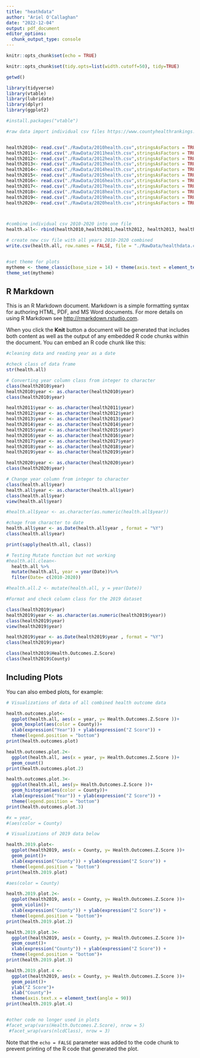 ```yaml
---
title: "heathdata"
author: "Ariel O'Callaghan"
date: "2022-12-04"
output: pdf_document
editor_options: 
  chunk_output_type: console
---
```


```r
knitr::opts_chunk$set(echo = TRUE)

knitr::opts_chunk$set(tidy.opts=list(width.cutoff=50), tidy=TRUE)

getwd()

library(tidyverse)
library(vtable)
library(lubridate)
library(dplyr)
library(ggplot2)

#install.packages("vtable")

#raw data import individual csv files https://www.countyhealthrankings.org/


health2010<- read.csv("./RawData/2010health.csv",stringsAsFactors = TRUE)
health2011<- read.csv("./RawData/2011health.csv",stringsAsFactors = TRUE)
health2012<- read.csv("./RawData/2012health.csv",stringsAsFactors = TRUE)
health2013<- read.csv("./RawData/2013health.csv",stringsAsFactors = TRUE)
health2014<- read.csv("./RawData/2014health.csv",stringsAsFactors = TRUE)
health2015<- read.csv("./RawData/2015health.csv",stringsAsFactors = TRUE)
health2016<- read.csv("./RawData/2016health.csv",stringsAsFactors = TRUE)
health2017<- read.csv("./RawData/2017health.csv",stringsAsFactors = TRUE)
health2018<- read.csv("./RawData/2018health.csv",stringsAsFactors = TRUE)
health2019<- read.csv("./RawData/2019health.csv",stringsAsFactors = TRUE)
health2020<- read.csv("./RawData/2020health.csv",stringsAsFactors = TRUE)



#combine individual csv 2010-2020 into one file
health.all<- rbind(health2010,health2011,health2012, health2013, health2014, health2015, health2016, health2017, health2018, health2019, health2020)

# create new csv file with all years 2010-2020 combined
write.csv(health.all, row.names = FALSE, file = "./RawData/healthdata.combine.csv") 


#set theme for plots
mytheme <- theme_classic(base_size = 14) + theme(axis.text = element_text(color = "black"), legend.position = "top")
theme_set(mytheme)
```

## R Markdown

This is an R Markdown document. Markdown is a simple formatting syntax for authoring HTML, PDF, and MS Word documents. For more details on using R Markdown see <http://rmarkdown.rstudio.com>.

When you click the **Knit** button a document will be generated that includes both content as well as the output of any embedded R code chunks within the document. You can embed an R code chunk like this:

```r

#cleaning data and reading year as a date

#check class of data frame
str(health.all)

# Converting year column class from integer to character
class(health2010$year)
health2010$year <- as.character(health2010$year) 
class(health2010$year)

health2011$year <- as.character(health2011$year) 
health2012$year <- as.character(health2012$year) 
health2013$year <- as.character(health2013$year) 
health2014$year <- as.character(health2014$year)
health2015$year <- as.character(health2015$year) 
health2016$year <- as.character(health2016$year) 
health2017$year <- as.character(health2017$year) 
health2018$year <- as.character(health2018$year) 
health2019$year <- as.character(health2019$year) 

health2020$year <- as.character(health2020$year) 
class(health2020$year)

# Change year column from integer to character 
class(health.all$year)
health.all$year <- as.character(health.all$year) 
class(health.all$year)
view(health.all$year)

#health.all$year <- as.character(as.numeric(health.all$year)) 

#chage from character to date
health.all$year <- as.Date(health.all$year , format = "%Y")
class(health.all$year)

print(sapply(health.all, class))

# Testing Mutate function but not working
#health.all.clean<-
  health.all %>%
  mutate(health.all, year = year(Date))%>%
  filter(Date= c(2010-2020))

#health.all.2 <- mutate(health.all, y = year(Date)) 

#Format and check column class for the 2019 dataset 

class(health2019$year)
health2019$year <- as.character(as.numeric(health2019$year)) 
class(health2019$year)
view(health2019$year)

health2019$year <- as.Date(health2019$year , format = "%Y")
class(health2019$year)

class(health2019$Health.Outcomes.Z.Score)
class(health2019$County)


```

## Including Plots

You can also embed plots, for example:

```r

# Visualizations of data of all combined health outcome data

health.outcomes.plot<-
  ggplot(health.all, aes(x = year, y= Health.Outcomes.Z.Score ))+
  geom_boxplot(aes(color = County))+
  xlab(expression("Year")) + ylab(expression("Z Score")) +
  theme(legend.position = "bottom")
print(health.outcomes.plot)

health.outcomes.plot.2<-
  ggplot(health.all, aes(x = year, y= Health.Outcomes.Z.Score ))+
  geom_count()
print(health.outcomes.plot.2)  

health.outcomes.plot.3<-
  ggplot(health.all, aes(y= Health.Outcomes.Z.Score ))+
  geom_histogram(aes(color = County))+
  xlab(expression("Year")) + ylab(expression("Z Score")) +
  theme(legend.position = "bottom")
print(health.outcomes.plot.3)

#x = year,
#(aes(color = County)

# Visualizations of 2019 data below 

health.2019.plot<-
  ggplot(health2019, aes(x = County, y= Health.Outcomes.Z.Score ))+
  geom_point()+
  xlab(expression("County")) + ylab(expression("Z Score")) +
  theme(legend.position = "bottom")
print(health.2019.plot)

#aes(color = County)

health.2019.plot.2<-
  ggplot(health2019, aes(x = County, y= Health.Outcomes.Z.Score ))+
  geom_violin()+
  xlab(expression("County")) + ylab(expression("Z Score")) +
  theme(legend.position = "bottom")+ 
print(health.2019.plot.2)

health.2019.plot.3<-
  ggplot(health2019, aes(x = County, y= Health.Outcomes.Z.Score ))+
  geom_count()+
  xlab(expression("County")) + ylab(expression("Z Score")) +
  theme(legend.position = "bottom")+ 
print(health.2019.plot.3)

health.2019.plot.4 <-
  ggplot(health2019, aes(x = County, y= Health.Outcomes.Z.Score ))+
  geom_point()+
  ylab("Z Score")+
  xlab("County")+
  theme(axis.text.x = element_text(angle = 90))
print(health.2019.plot.4)


#other code no longer used in plots
#facet_wrap(vars(Health.Outcomes.Z.Score), nrow = 5)
 #facet_wrap(vars(nlcdClass), nrow = 3)

```

Note that the `echo = FALSE` parameter was added to the code chunk to prevent printing of the R code that generated the plot.
